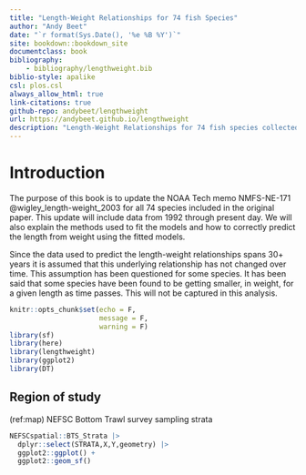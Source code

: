 ```yaml
---
title: "Length-Weight Relationships for 74 fish Species"
author: "Andy Beet"
date: "`r format(Sys.Date(), '%e %B %Y')`"
site: bookdown::bookdown_site
documentclass: book
bibliography:
    - bibliography/lengthweight.bib
biblio-style: apalike
csl: plos.csl
always_allow_html: true
link-citations: true
github-repo: andybeet/lengthweight
url: https://andybeet.github.io/lengthweight
description: "Length-Weight Relationships for 74 fish species collected during NEFSC research vessel bottom trawl surveys (1992 - present)"
---
```



# Introduction {-}

The purpose of this book is to update the NOAA Tech memo NMFS-NE-171 @wigley_length-weight_2003 for all 74 species included in the original paper. This update will include data from 1992 through present day. We will also explain the methods used to fit the models and how to correctly predict the length from weight using the fitted models.

Since the data used to predict the length-weight relationships spans 30+ years it is assumed that this underlying relationship has not changed over time. This assumption has been questioned for some species. It has been said that some species have been found to be getting smaller, in weight, for a given length as time passes. This will not be captured in this analysis.

```r
knitr::opts_chunk$set(echo = F,
                      message = F,
                      warning = F)
library(sf)
library(here)
library(lengthweight)
library(ggplot2)
library(DT)

```

## Region of study

(ref:map) NEFSC Bottom Trawl survey sampling strata

```r

NEFSCspatial::BTS_Strata |> 
  dplyr::select(STRATA,X,Y,geometry) |>  
  ggplot2::ggplot() +
  ggplot2::geom_sf()

```

